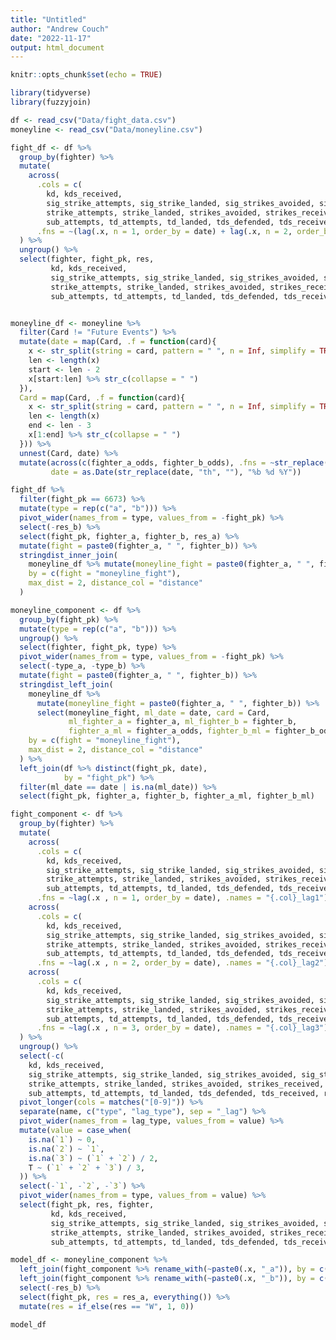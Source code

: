 ```yaml
---
title: "Untitled"
author: "Andrew Couch"
date: "2022-11-17"
output: html_document
---
```


```r
knitr::opts_chunk$set(echo = TRUE)
```

```r
library(tidyverse)
library(fuzzyjoin)

df <- read_csv("Data/fight_data.csv")
moneyline <- read_csv("Data/moneyline.csv")
```


```r
fight_df <- df %>% 
  group_by(fighter) %>% 
  mutate(
    across(
      .cols = c(
        kd, kds_received, 
        sig_strike_attempts, sig_strike_landed, sig_strikes_avoided, sig_strikes_received,
        strike_attempts, strike_landed, strikes_avoided, strikes_received, 
        sub_attempts, td_attempts, td_landed, tds_defended, tds_received),
      .fns = ~(lag(.x, n = 1, order_by = date) + lag(.x, n = 2, order_by = date) + lag(.x, n = 3, order_by = date)) / 3)
  ) %>% 
  ungroup() %>% 
  select(fighter, fight_pk, res,
         kd, kds_received, 
         sig_strike_attempts, sig_strike_landed, sig_strikes_avoided, sig_strikes_received,
         strike_attempts, strike_landed, strikes_avoided, strikes_received, 
         sub_attempts, td_attempts, td_landed, tds_defended, tds_received)


moneyline_df <- moneyline %>% 
  filter(Card != "Future Events") %>% 
  mutate(date = map(Card, .f = function(card){
    x <- str_split(string = card, pattern = " ", n = Inf, simplify = TRUE)
    len <- length(x)
    start <- len - 2
    x[start:len] %>% str_c(collapse = " ")
  }),
  Card = map(Card, .f = function(card){
    x <- str_split(string = card, pattern = " ", n = Inf, simplify = TRUE)
    len <- length(x)
    end <- len - 3
    x[1:end] %>% str_c(collapse = " ")
  })) %>% 
  unnest(Card, date) %>% 
  mutate(across(c(fighter_a_odds, fighter_b_odds), .fns = ~str_replace(.x, "\\+", "") %>% str_squish() %>% as.numeric()),
         date = as.Date(str_replace(date, "th", ""), "%b %d %Y"))
```




```r
fight_df %>% 
  filter(fight_pk == 6673) %>% 
  mutate(type = rep(c("a", "b"))) %>% 
  pivot_wider(names_from = type, values_from = -fight_pk) %>% 
  select(-res_b) %>% 
  select(fight_pk, fighter_a, fighter_b, res_a) %>% 
  mutate(fight = paste0(fighter_a, " ", fighter_b)) %>% 
  stringdist_inner_join(
    moneyline_df %>% mutate(moneyline_fight = paste0(fighter_a, " ", fighter_b)),
    by = c(fight = "moneyline_fight"),
    max_dist = 2, distance_col = "distance"
  )
```



```r
moneyline_component <- df %>% 
  group_by(fight_pk) %>% 
  mutate(type = rep(c("a", "b"))) %>% 
  ungroup() %>% 
  select(fighter, fight_pk, type) %>% 
  pivot_wider(names_from = type, values_from = -fight_pk) %>% 
  select(-type_a, -type_b) %>% 
  mutate(fight = paste0(fighter_a, " ", fighter_b)) %>% 
  stringdist_left_join(
    moneyline_df %>% 
      mutate(moneyline_fight = paste0(fighter_a, " ", fighter_b)) %>% 
      select(moneyline_fight, ml_date = date, card = Card, 
             ml_fighter_a = fighter_a, ml_fighter_b = fighter_b, 
             fighter_a_ml = fighter_a_odds, fighter_b_ml = fighter_b_odds),
    by = c(fight = "moneyline_fight"),
    max_dist = 2, distance_col = "distance"
  ) %>% 
  left_join(df %>% distinct(fight_pk, date),
            by = "fight_pk") %>% 
  filter(ml_date == date | is.na(ml_date)) %>% 
  select(fight_pk, fighter_a, fighter_b, fighter_a_ml, fighter_b_ml)
```


```r
fight_component <- df %>%
  group_by(fighter) %>% 
  mutate(
    across(
      .cols = c(
        kd, kds_received, 
        sig_strike_attempts, sig_strike_landed, sig_strikes_avoided, sig_strikes_received,
        strike_attempts, strike_landed, strikes_avoided, strikes_received, 
        sub_attempts, td_attempts, td_landed, tds_defended, tds_received),
      .fns = ~lag(.x , n = 1, order_by = date), .names = "{.col}_lag1"),
    across(
      .cols = c(
        kd, kds_received, 
        sig_strike_attempts, sig_strike_landed, sig_strikes_avoided, sig_strikes_received,
        strike_attempts, strike_landed, strikes_avoided, strikes_received, 
        sub_attempts, td_attempts, td_landed, tds_defended, tds_received),
      .fns = ~lag(.x , n = 2, order_by = date), .names = "{.col}_lag2"),
    across(
      .cols = c(
        kd, kds_received, 
        sig_strike_attempts, sig_strike_landed, sig_strikes_avoided, sig_strikes_received,
        strike_attempts, strike_landed, strikes_avoided, strikes_received, 
        sub_attempts, td_attempts, td_landed, tds_defended, tds_received),
      .fns = ~lag(.x , n = 3, order_by = date), .names = "{.col}_lag3")
  ) %>% 
  ungroup() %>% 
  select(-c(
    kd, kds_received, 
    sig_strike_attempts, sig_strike_landed, sig_strikes_avoided, sig_strikes_received,
    strike_attempts, strike_landed, strikes_avoided, strikes_received, 
    sub_attempts, td_attempts, td_landed, tds_defended, tds_received, rev, round_finished, rounds, pass)) %>% 
  pivot_longer(cols = matches("[0-9]")) %>% 
  separate(name, c("type", "lag_type"), sep = "_lag") %>% 
  pivot_wider(names_from = lag_type, values_from = value) %>% 
  mutate(value = case_when(
    is.na(`1`) ~ 0,
    is.na(`2`) ~ `1`,
    is.na(`3`) ~ (`1` + `2`) / 2,
    T ~ (`1` + `2` + `3`) / 3,
  )) %>% 
  select(-`1`, -`2`, -`3`) %>% 
  pivot_wider(names_from = type, values_from = value) %>% 
  select(fight_pk, res, fighter, 
         kd, kds_received, 
         sig_strike_attempts, sig_strike_landed, sig_strikes_avoided, sig_strikes_received,
         strike_attempts, strike_landed, strikes_avoided, strikes_received, 
         sub_attempts, td_attempts, td_landed, tds_defended, tds_received)

```


```r
model_df <- moneyline_component %>% 
  left_join(fight_component %>% rename_with(~paste0(.x, "_a")), by = c("fight_pk" = "fight_pk_a", "fighter_a")) %>% 
  left_join(fight_component %>% rename_with(~paste0(.x, "_b")), by = c("fight_pk" = "fight_pk_b", "fighter_b")) %>% 
  select(-res_b) %>% 
  select(fight_pk, res = res_a, everything()) %>% 
  mutate(res = if_else(res == "W", 1, 0))
```


```r
model_df
```

